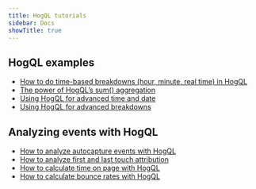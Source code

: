 ```yaml
---
title: HogQL tutorials
sidebar: Docs
showTitle: true
---
```


## HogQL examples

- [How to do time-based breakdowns (hour, minute, real time) in HogQL](https://posthog.com/tutorials/time-breakdowns)
- [The power of HogQL’s sum() aggregation](https://posthog.com/tutorials/hogql-sum-aggregation)		
- [Using HogQL for advanced time and date](https://posthog.com/tutorials/hogql-date-time-filters)
- [Using HogQL for advanced breakdowns](https://posthog.com/tutorials/hogql-breakdowns)	

## Analyzing events with HogQL

- [How to analyze autocapture events with HogQL](https://posthog.com/tutorials/hogql-autocapture)
- [How to analyze first and last touch attribution](https://posthog.com/tutorials/first-last-touch-attribution)
- [How to calculate time on page with HogQL](https://posthog.com/tutorials/time-on-page)
- [How to calculate bounce rates with HogQL](https://posthog.com/tutorials/bounce-rate)
